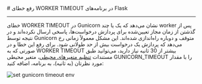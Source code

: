 

<Layout>
<Head>
<title>مستندات رفع خطای WORKER TIMEOUT در Flask - لیارا</title>
<meta property="og:title" content="مستندات خدمات رایانش ابری لیارا" />
<meta property="og:description" content="مستندات مربوط به رفع خطای WORKER TIMEOUT در پلتفرم Flask در لیارا"  />
<meta property="og:image" content="https://media.liara.ir/logos/liara-poster.jpg" />
</Head>
# رفع خطای WORKER TIMEOUT در برنامه‌های Flask
<hr className="mb-2" />

خطای <Important>WORKER TIMEOUT</Important> در Gunicorn نشان می‌دهد که یک یا چند worker پس از گذشتن از زمان مجاز تعیین‌شده برای پردازش درخواست‌ها، پاسخی ارسال نکرده‌اند و در نتیجه توسط Gunicorn متوقف و دوباره راه‌اندازی شده‌اند. این مشکل معمولاً زمانی رخ می‌دهد که پردازش یک درخواست بیش از حد طولانی شود.
برای رفع این خطا و در صورتی که به WORKER TIMEOUT بیشتر از 30 ثانیه نیاز دارید، می‌توانید طبق مستندات <a href="/paas/details/envs" className="text-[#2196f3] ">تنظیم متغیرهای محیطی</a>، متغیر محیطی <Important>GUNICORN_TIMEOUT</Important> را با مقدار مورد نظرتان (به ثانیه)، به برنامه، اضافه کنید:
<div className="h-2" />
<img src="https://media.liara.ir/old/django/add-gunicorn-timeout-variable-to-django-app.gif" alt="set gunicorn timeout env" />

</Layout>